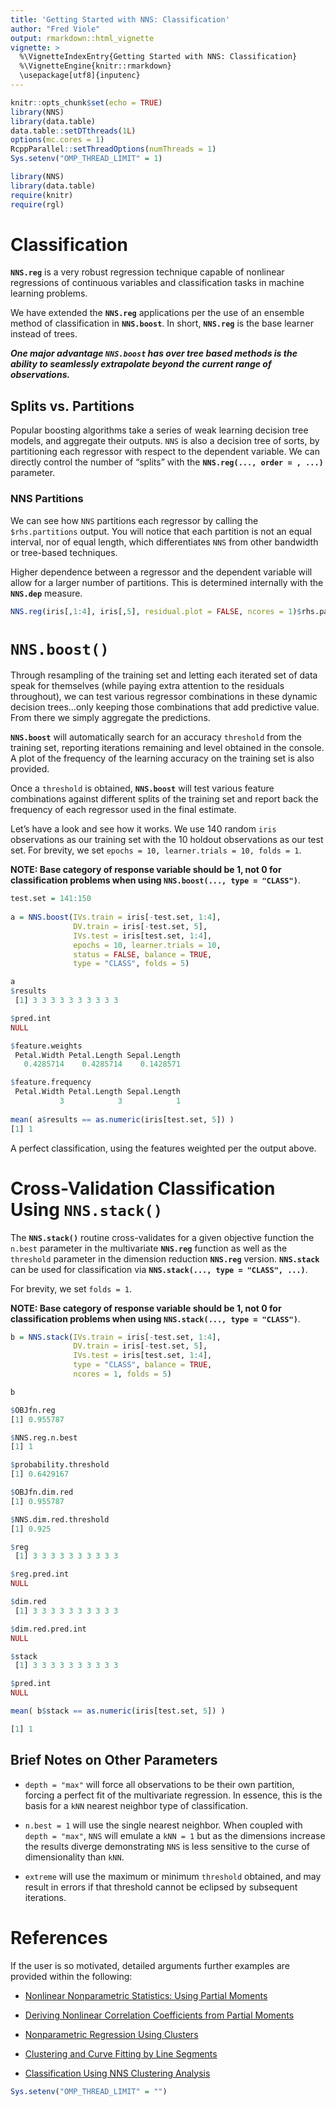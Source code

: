 ---
title: 'Getting Started with NNS: Classification'
author: "Fred Viole"
output: rmarkdown::html_vignette
vignette: >
  %\VignetteIndexEntry{Getting Started with NNS: Classification}
  %\VignetteEngine{knitr::rmarkdown}
  \usepackage[utf8]{inputenc}
---

```{r setup, include=FALSE, message=FALSE}
knitr::opts_chunk$set(echo = TRUE)
library(NNS)
library(data.table)
data.table::setDTthreads(1L)
options(mc.cores = 1)
RcppParallel::setThreadOptions(numThreads = 1)
Sys.setenv("OMP_THREAD_LIMIT" = 1)
```

```{r setup2, message=FALSE, warning = FALSE}
library(NNS)
library(data.table)
require(knitr)
require(rgl)
```

# Classification

**`NNS.reg`** is a very robust regression technique capable of nonlinear regressions of continuous variables and classification tasks in machine learning problems.

We have extended the **`NNS.reg`** applications per the use of an ensemble method of classification in **`NNS.boost`**. In short, **`NNS.reg`** is the base learner instead of trees.

***One major advantage `NNS.boost` has over tree based methods is the ability to seamlessly extrapolate beyond the current range of observations.***

## Splits vs. Partitions

Popular boosting algorithms take a series of weak learning decision tree models, and aggregate their outputs. `NNS` is also a decision tree of sorts, by partitioning each regressor with respect to the dependent variable. We can directly control the number of "splits" with the **`NNS.reg(..., order = , ...)`** parameter.

### NNS Partitions

We can see how `NNS` partitions each regressor by calling the `$rhs.partitions` output. You will notice that each partition is not an equal interval, nor of equal length, which differentiates `NNS` from other bandwidth or tree-based techniques.

Higher dependence between a regressor and the dependent variable will allow for a larger number of partitions. This is determined internally with the **`NNS.dep`** measure.

```{r rhs, rows.print=18}
NNS.reg(iris[,1:4], iris[,5], residual.plot = FALSE, ncores = 1)$rhs.partitions
```

# `NNS.boost()`

Through resampling of the training set and letting each iterated set of data speak for themselves (while paying extra attention to the residuals throughout), we can test various regressor combinations in these dynamic decision trees...only keeping those combinations that add predictive value. From there we simply aggregate the predictions.

**`NNS.boost`** will automatically search for an accuracy `threshold` from the training set, reporting iterations remaining and level obtained in the console. A plot of the frequency of the learning accuracy on the training set is also provided.

Once a `threshold` is obtained, **`NNS.boost`** will test various feature combinations against different splits of the training set and report back the frequency of each regressor used in the final estimate.

Let's have a look and see how it works. We use 140 random `iris` observations as our training set with the 10 holdout observations as our test set. For brevity, we set `epochs = 10, learner.trials = 10, folds = 1`.

**NOTE: Base category of response variable should be 1, not 0 for classification problems when using `NNS.boost(..., type = "CLASS")`**.

```{r NNSBOOST,fig.align = "center", fig.height = 8,fig.width=6.5, eval=FALSE}
test.set = 141:150
 
a = NNS.boost(IVs.train = iris[-test.set, 1:4], 
              DV.train = iris[-test.set, 5],
              IVs.test = iris[test.set, 1:4],
              epochs = 10, learner.trials = 10, 
              status = FALSE, balance = TRUE,
              type = "CLASS", folds = 5)

a
$results
 [1] 3 3 3 3 3 3 3 3 3 3

$pred.int
NULL

$feature.weights
 Petal.Width Petal.Length Sepal.Length 
   0.4285714    0.4285714    0.1428571 

$feature.frequency
 Petal.Width Petal.Length Sepal.Length 
           3            3            1 
   
mean( a$results == as.numeric(iris[test.set, 5]) )
[1] 1
```

A perfect classification, using the features weighted per the output above.

# Cross-Validation Classification Using `NNS.stack()`

The **`NNS.stack()`** routine cross-validates for a given objective function the `n.best` parameter in the multivariate **`NNS.reg`** function as well as the `threshold` parameter in the dimension reduction **`NNS.reg`** version. **`NNS.stack`** can be used for classification via **`NNS.stack(..., type = "CLASS", ...)`**.

For brevity, we set `folds = 1`.

**NOTE: Base category of response variable should be 1, not 0 for classification problems when using `NNS.stack(..., type = "CLASS")`**.

```{r NNSstack,fig.align = "center", fig.height = 8,fig.width=6.5, message=FALSE, eval= FALSE}
b = NNS.stack(IVs.train = iris[-test.set, 1:4], 
              DV.train = iris[-test.set, 5],
              IVs.test = iris[test.set, 1:4],
              type = "CLASS", balance = TRUE,
              ncores = 1, folds = 5)

b
```

```{r stackeval, eval = FALSE}
$OBJfn.reg
[1] 0.955787

$NNS.reg.n.best
[1] 1

$probability.threshold
[1] 0.6429167

$OBJfn.dim.red
[1] 0.955787

$NNS.dim.red.threshold
[1] 0.925

$reg
 [1] 3 3 3 3 3 3 3 3 3 3

$reg.pred.int
NULL

$dim.red
 [1] 3 3 3 3 3 3 3 3 3 3

$dim.red.pred.int
NULL

$stack
 [1] 3 3 3 3 3 3 3 3 3 3

$pred.int
NULL
```

```{r stackevalres, eval = FALSE}
mean( b$stack == as.numeric(iris[test.set, 5]) )
```

```{r stackreseval, eval = FALSE}
[1] 1
```

## Brief Notes on Other Parameters

-   `depth = "max"` will force all observations to be their own partition, forcing a perfect fit of the multivariate regression. In essence, this is the basis for a `kNN` nearest neighbor type of classification.

-   `n.best = 1` will use the single nearest neighbor. When coupled with `depth = "max"`, `NNS` will emulate a `kNN = 1` but as the dimensions increase the results diverge demonstrating `NNS` is less sensitive to the curse of dimensionality than `kNN`.

-   `extreme` will use the maximum or minimum `threshold` obtained, and may result in errors if that threshold cannot be eclipsed by subsequent iterations.

# References

If the user is so motivated, detailed arguments further examples are provided within the following:

-   [Nonlinear Nonparametric Statistics: Using Partial Moments](https://github.com/OVVO-Financial/NNS/blob/NNS-Beta-Version/examples/index.md)

-   [Deriving Nonlinear Correlation Coefficients from Partial Moments](https://doi.org/10.2139/ssrn.2148522)

-   [Nonparametric Regression Using Clusters](https://doi.org/10.1007/s10614-017-9713-5)

-   [Clustering and Curve Fitting by Line Segments](https://doi.org/10.2139/ssrn.2861339)

-   [Classification Using NNS Clustering Analysis](https://doi.org/10.2139/ssrn.2864711)

```{r threads, echo = FALSE}
Sys.setenv("OMP_THREAD_LIMIT" = "")
```
